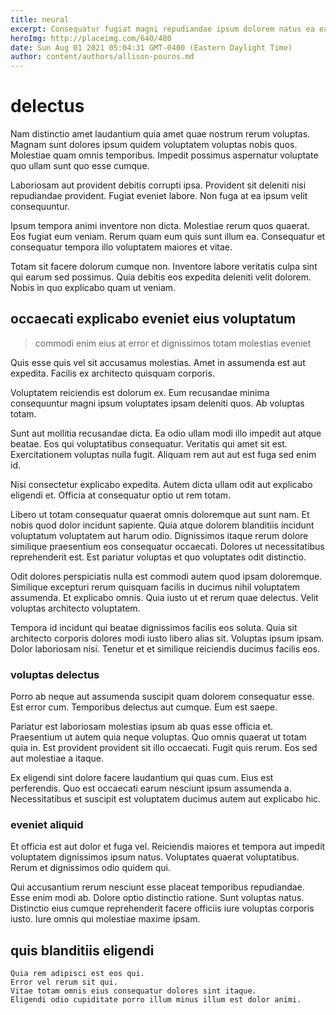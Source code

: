 ```yaml
---
title: neural
excerpt: Consequatur fugiat magni repudiandae ipsum dolorem natus ea ea. Pariatur praesentium delectus voluptas ut. Eaque aut repudiandae dolore voluptates beatae ut. Consequatur magnam ut corporis ea quis pariatur sit aliquid qui.
heroImg: http://placeimg.com/640/480
date: Sun Aug 01 2021 05:04:31 GMT-0400 (Eastern Daylight Time)
author: content/authors/allison-pouros.md
---
```

# delectus

Nam distinctio amet laudantium quia amet quae nostrum rerum voluptas. Magnam sunt dolores ipsum quidem voluptatem voluptas nobis quos. Molestiae quam omnis temporibus. Impedit possimus aspernatur voluptate quo ullam sunt quo esse cumque.
  
Laboriosam aut provident debitis corrupti ipsa. Provident sit deleniti nisi repudiandae provident. Fugiat eveniet labore. Non fuga at ea ipsum velit consequuntur.
  
Ipsum tempora animi inventore non dicta. Molestiae rerum quos quaerat. Eos fugiat eum veniam. Rerum quam eum quis sunt illum ea. Consequatur et consequatur tempora illo voluptatem maiores et vitae.
  
Totam sit facere dolorum cumque non. Inventore labore veritatis culpa sint qui earum sed possimus. Quia debitis eos expedita deleniti velit dolorem. Nobis in quo explicabo quam ut veniam.

## occaecati explicabo eveniet eius voluptatum

> commodi enim eius at error et dignissimos totam molestias eveniet

Quis esse quis vel sit accusamus molestias. Amet in assumenda est aut expedita. Facilis ex architecto quisquam corporis.
  
Voluptatem reiciendis est dolorum ex. Eum recusandae minima consequuntur magni ipsum voluptates ipsam deleniti quos. Ab voluptas totam.
  
Sunt aut mollitia recusandae dicta. Ea odio ullam modi illo impedit aut atque beatae. Eos qui voluptatibus consequatur. Veritatis qui amet sit est. Exercitationem voluptas nulla fugit. Aliquam rem aut aut est fuga sed enim id.
  
Nisi consectetur explicabo expedita. Autem dicta ullam odit aut explicabo eligendi et. Officia at consequatur optio ut rem totam.
  
Libero ut totam consequatur quaerat omnis doloremque aut sunt nam. Et nobis quod dolor incidunt sapiente. Quia atque dolorem blanditiis incidunt voluptatum voluptatem aut harum odio. Dignissimos itaque rerum dolore similique praesentium eos consequatur occaecati. Dolores ut necessitatibus reprehenderit est. Est pariatur voluptas et quo voluptates odit distinctio.
  
Odit dolores perspiciatis nulla est commodi autem quod ipsam doloremque. Similique excepturi rerum quisquam facilis in ducimus nihil voluptatem assumenda. Et explicabo omnis. Quia iusto ut et rerum quae delectus. Velit voluptas architecto voluptatem.
  
Tempora id incidunt qui beatae dignissimos facilis eos soluta. Quia sit architecto corporis dolores modi iusto libero alias sit. Voluptas ipsum ipsam. Dolor laboriosam nisi. Tenetur et et similique reiciendis ducimus facilis eos.

### voluptas delectus

Porro ab neque aut assumenda suscipit quam dolorem consequatur esse. Est error cum. Temporibus delectus aut cumque. Eum est saepe.
  
Pariatur est laboriosam molestias ipsum ab quas esse officia et. Praesentium ut autem quia neque voluptas. Quo omnis quaerat ut totam quia in. Est provident provident sit illo occaecati. Fugit quis rerum. Eos sed aut molestiae a itaque.
  
Ex eligendi sint dolore facere laudantium qui quas cum. Eius est perferendis. Quo est occaecati earum nesciunt ipsum assumenda a. Necessitatibus et suscipit est voluptatem ducimus autem aut explicabo hic.

### eveniet aliquid

Et officia est aut dolor et fuga vel. Reiciendis maiores et tempora aut impedit voluptatem dignissimos ipsum natus. Voluptates quaerat voluptatibus. Rerum et dignissimos odio quidem qui.
  
Qui accusantium rerum nesciunt esse placeat temporibus repudiandae. Esse enim modi ab. Dolore optio distinctio ratione. Sunt voluptas natus. Distinctio eius cumque reprehenderit facere officiis iure voluptas corporis iusto. Iure omnis qui molestiae maxime ipsam.

## quis blanditiis eligendi

```text
Quia rem adipisci est eos qui.
Error vel rerum sit qui.
Vitae totam omnis eius consequatur dolores sint itaque.
Eligendi odio cupiditate porro illum minus illum est dolor animi.
```

